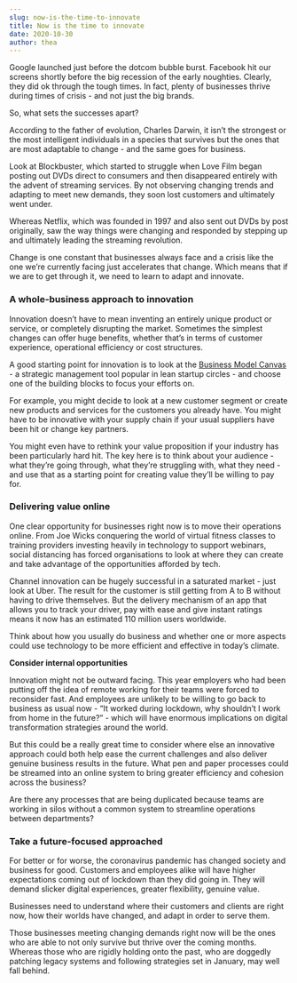 ```yaml
---
slug: now-is-the-time-to-innovate
title: Now is the time to innovate
date: 2020-10-30
author: thea
---
```

Google launched just before the dotcom bubble burst. Facebook hit our screens shortly before the big recession of the early noughties. Clearly, they did ok through the tough times. In fact, plenty of businesses thrive during times of crisis - and not just the big brands.

So, what sets the successes apart?

According to the father of evolution, Charles Darwin, it isn’t the strongest or the most intelligent individuals in a species that survives but the ones that are most adaptable to change - and the same goes for business.

Look at Blockbuster, which started to struggle when Love Film began posting out DVDs direct to consumers and then disappeared entirely with the advent of streaming services. By not observing changing trends and adapting to meet new demands, they soon lost customers and ultimately went under.

Whereas Netflix, which was founded in 1997 and also sent out DVDs by post originally, saw the way things were changing and responded by stepping up and ultimately leading the streaming revolution.

Change is one constant that businesses always face and a crisis like the one we’re currently facing just accelerates that change. Which means that if we are to get through it, we need to learn to adapt and innovate.

### A whole-business approach to innovation

Innovation doesn’t have to mean inventing an entirely unique product or service, or completely disrupting the market. Sometimes the simplest changes can offer huge benefits, whether that’s in terms of customer experience, operational efficiency or cost structures.

A good starting point for innovation is to look at the [Business Model Canvas](https://www.youtube.com/watch?v=QoAOzMTLP5s) - a strategic management tool popular in lean startup circles - and choose one of the building blocks to focus your efforts on.

For example, you might decide to look at a new customer segment or create new products and services for the customers you already have. You might have to be innovative with your supply chain if your usual suppliers have been hit or change key partners.

You might even have to rethink your value proposition if your industry has been particularly hard hit. The key here is to think about your audience - what they’re going through, what they’re struggling with, what they need - and use that as a starting point for creating value they’ll be willing to pay for. 

### Delivering value online

One clear opportunity for businesses right now is to move their operations online. From Joe Wicks conquering the world of virtual fitness classes to training providers investing heavily in technology to support webinars, social distancing has forced organisations to look at where they can create and take advantage of the opportunities afforded by tech.

Channel innovation can be hugely successful in a saturated market - just look at Uber. The result for the customer is still getting from A to B without having to drive themselves. But the delivery mechanism of an app that allows you to track your driver, pay with ease and give instant ratings means it now has an estimated 110 million users worldwide.

Think about how you usually do business and whether one or more aspects could use technology to be more efficient and effective in today’s climate.

**Consider internal opportunities**

Innovation might not be outward facing. This year employers who had been putting off the idea of remote working for their teams were forced to reconsider fast. And employees are unlikely to be willing to go back to business as usual now - “It worked during lockdown, why shouldn’t I work from home in the future?” - which will have enormous implications on digital transformation strategies around the world.

But this could be a really great time to consider where else an innovative approach could both help ease the current challenges and also deliver genuine business results in the future. What pen and paper processes could be streamed into an online system to bring greater efficiency and cohesion across the business?

Are there any processes that are being duplicated because teams are working in silos without a common system to streamline operations between departments?

### Take a future-focused approached

For better or for worse, the coronavirus pandemic has changed society and business for good. Customers and employees alike will have higher expectations coming out of lockdown than they did going in. They will demand slicker digital experiences, greater flexibility, genuine value.

Businesses need to understand where their customers and clients are right now, how their worlds have changed, and adapt in order to serve them.

Those businesses meeting changing demands right now will be the ones who are able to not only survive but thrive over the coming months. Whereas those who are rigidly holding onto the past, who are doggedly patching legacy systems and following strategies set in January, may well fall behind.